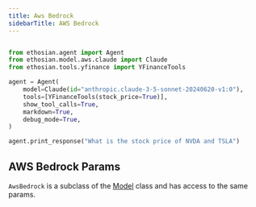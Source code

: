 ```yaml
---
title: Aws Bedrock
sidebarTitle: AWS Bedrock
---
```


<CodeGroup>

```python agent.py

from ethosian.agent import Agent
from ethosian.model.aws.claude import Claude
from ethosian.tools.yfinance import YFinanceTools

agent = Agent(
    model=Claude(id="anthropic.claude-3-5-sonnet-20240620-v1:0"),
    tools=[YFinanceTools(stock_price=True)],
    show_tool_calls=True,
    markdown=True,
    debug_mode=True,
)

agent.print_response("What is the stock price of NVDA and TSLA")
```

</CodeGroup>

## AWS Bedrock Params

<Snippet file="model-aws-params.mdx" />

`AwsBedrock` is a subclass of the [Model](/reference/model/base) class and has access to the same params.
